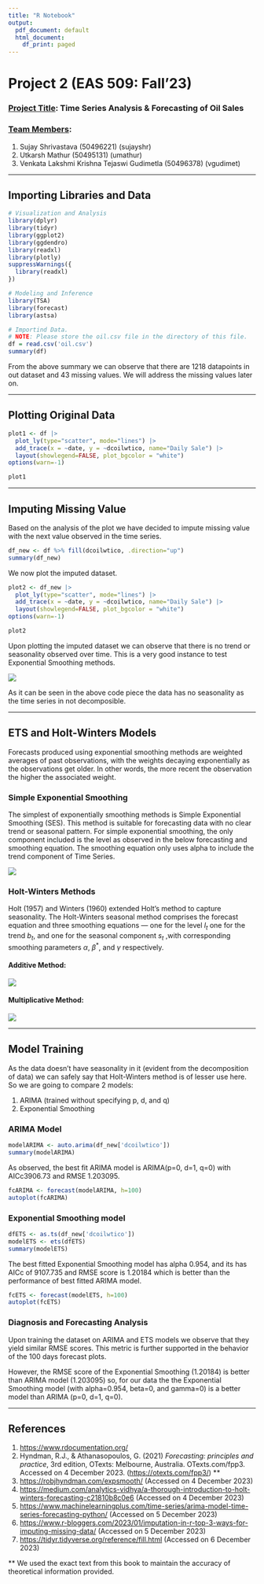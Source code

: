 ---
title: "R Notebook"
output:
  pdf_document: default
  html_document:
    df_print: paged
---

# Project 2 (EAS 509: Fall'23)

### [**Project Title**]{.underline}: Time Series Analysis & Forecasting of Oil Sales

### [Team Members]{.underline}:

1.  Sujay Shrivastava (50496221) (sujayshr)
2.  Utkarsh Mathur (50495131) (umathur)
3.  Venkata Lakshmi Krishna Tejaswi Gudimetla (50496378) (vgudimet)

------------------------------------------------------------------------

## Importing Libraries and Data

```{r}
# Visualization and Analysis
library(dplyr)
library(tidyr)
library(ggplot2)
library(ggdendro)
library(readxl)
library(plotly)
suppressWarnings({
  library(readxl)
})

# Modeling and Inference
library(TSA)
library(forecast)
library(astsa)
```

```{r}
# Importind Data.
# NOTE: Please store the oil.csv file in the directory of this file.
df = read.csv('oil.csv')
summary(df)
```

From the above summary we can observe that there are 1218 datapoints in out dataset and 43 missing values. We will address the missing values later on.

------------------------------------------------------------------------

## Plotting Original Data

```{r}
plot1 <- df |>
  plot_ly(type="scatter", mode="lines") |>
  add_trace(x = ~date, y = ~dcoilwtico, name="Daily Sale") |>
  layout(showlegend=FALSE, plot_bgcolor = "white")
options(warn=-1)

plot1
```

------------------------------------------------------------------------

## Imputing Missing Value

Based on the analysis of the plot we have decided to impute missing value with the next value observed in the time series.

```{r}
df_new <- df %>% fill(dcoilwtico, .direction="up")
summary(df_new)
```

We now plot the imputed dataset.

```{r}
plot2 <- df_new |>
  plot_ly(type="scatter", mode="lines") |>
  add_trace(x = ~date, y = ~dcoilwtico, name="Daily Sale") |>
  layout(showlegend=FALSE, plot_bgcolor = "white")
options(warn=-1)

plot2
```

Upon plotting the imputed dataset we can observe that there is no trend or seasonality observed over time. This is a very good instance to test Exponential Smoothing methods.

![](images/Screenshot%202023-12-06%20222515.png)

As it can be seen in the above code piece the data has no seasonality as the time series in not decomposible.

------------------------------------------------------------------------

## ETS and Holt-Winters Models

Forecasts produced using exponential smoothing methods are weighted averages of past observations, with the weights decaying exponentially as the observations get older. In other words, the more recent the observation the higher the associated weight.

### Simple Exponential Smoothing

The simplest of exponentially smoothing methods is Simple Exponential Smoothing (SES). This method is suitable for forecasting data with no clear trend or seasonal pattern. For simple exponential smoothing, the only component included is the level as observed in the below forecasting and smoothing equation. The smoothing equation only uses alpha to include the trend component of Time Series.

![](images/Screenshot%202023-12-06%20220120.png)

### Holt-Winters Methods

Holt (1957) and Winters (1960) extended Holt's method to capture seasonality. The Holt-Winters seasonal method comprises the forecast equation and three smoothing equations --- one for the level $l_t$ one for the trend $b_t$, and one for the seasonal component $s_t$ ,with corresponding smoothing parameters $\alpha$, $\beta^*$, and $\gamma$ respectively.

#### Additive Method:

![](images/Screenshot%202023-12-06%20221048.png)

#### Multiplicative Method:

![](images/Screenshot%202023-12-06%20221107.png)

------------------------------------------------------------------------

## Model Training

As the data doesn't have seasonality in it (evident from the decomposition of data) we can safely say that Holt-Winters method is of lesser use here. So we are going to compare 2 models:

1.  ARIMA (trained without specifying p, d, and q)
2.  Exponential Smoothing

### ARIMA Model

```{r}
modelARIMA <- auto.arima(df_new['dcoilwtico'])
summary(modelARIMA)
```

As observed, the best fit ARIMA model is ARIMA(p=0, d=1, q=0) with AICc3906.73 and RMSE 1.203095.

```{r}
fcARIMA <- forecast(modelARIMA, h=100)
autoplot(fcARIMA)
```

### Exponential Smoothing model

```{r}
dfETS <- as.ts(df_new['dcoilwtico'])
modelETS <- ets(dfETS) 
summary(modelETS)
```

The best fitted Exponential Smoothing model has alpha 0.954, and its has AICc of 9107.735 and RMSE score is 1.20184 which is better than the performance of best fitted ARIMA model.

```{r}
fcETS <- forecast(modelETS, h=100)
autoplot(fcETS)
```

### Diagnosis and Forecasting Analysis

Upon training the dataset on ARIMA and ETS models we observe that they yield similar RMSE scores. This metric is further supported in the behavior of the 100 days forecast plots.

However, the RMSE score of the Exponential Smoothing (1.20184) is better than ARIMA model (1.203095) so, for our data the the Exponential Smoothing model (with alpha=0.954, beta=0, and gamma=0) is a better model than ARIMA (p=0, d=1, q=0).

------------------------------------------------------------------------

## References

1.  <https://www.rdocumentation.org/>
2.  Hyndman, R.J., & Athanasopoulos, G. (2021) *Forecasting: principles and practice*, 3rd edition, OTexts: Melbourne, Australia. OTexts.com/fpp3. Accessed on 4 December 2023. (<https://otexts.com/fpp3/>) \*\*
3.  <https://robjhyndman.com/expsmooth/> (Accessed on 4 December 2023)
4.  <https://medium.com/analytics-vidhya/a-thorough-introduction-to-holt-winters-forecasting-c21810b8c0e6> (Accessed on 4 December 2023)
5.  <https://www.machinelearningplus.com/time-series/arima-model-time-series-forecasting-python/> (Accessed on 5 December 2023)
6.  <https://www.r-bloggers.com/2023/01/imputation-in-r-top-3-ways-for-imputing-missing-data/> (Accessed on 5 December 2023)
7.  <https://tidyr.tidyverse.org/reference/fill.html> (Accessed on 6 December 2023)

\*\* We used the exact text from this book to maintain the accuracy of theoretical information provided.
